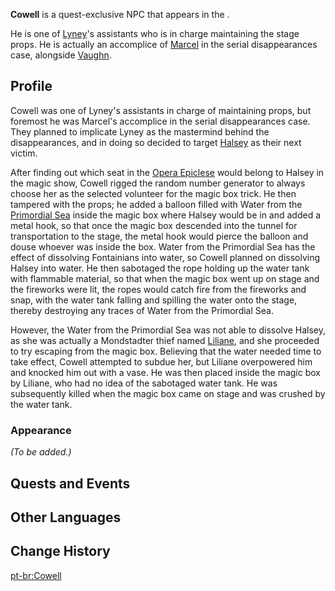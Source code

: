 {{Meta
<!-- Remove this template after adding the missing info -->
|missing_NPC_profile  = yes
}}
{{Character Infobox
|type             = Quest NPC
|image            = Case Record The Deceased's Identity.png
|realname         = <!-- Optional, if different from in-game name -->
|deceased         = Accidentally killed by [[Liliane]] during the magic show in ''[[The City of Rains and Remembrance]]'' with the water tank he had sabotaged
|region           = Fontaine
|location         = Fontaine
|affiliation      = 
|title            = 

|ancestry         = <!-- Clan/family -->
|father           = 
|mother           = 
|spouse           = 
|sibling          = 
|child            = 
|relative         = 

|voiceEN          = 
|voiceCN          = 
|voiceJP          = 
|voiceKR          = 
}}
'''Cowell''' is a quest-exclusive NPC that appears in the {{Quest|The City of Rains and Remembrance}}.

He is one of [[Lyney]]'s assistants who is in charge maintaining the stage props. He is actually an accomplice of [[Marcel (Fontaine)|Marcel]] in the serial disappearances case, alongside [[Vaughn]]. 

==Profile==
Cowell was one of Lyney's assistants in charge of maintaining props, but foremost he was Marcel's accomplice in the serial disappearances case. They planned to implicate Lyney as the mastermind behind the disappearances, and in doing so decided to target [[Halsey]] as their next victim.

After finding out which seat in the [[Opera Epiclese]] would belong to Halsey in the magic show, Cowell rigged the random number generator to always choose her as the selected volunteer for the magic box trick. He then tampered with the props; he added a balloon filled with Water from the [[Primordial Sea]] inside the magic box where Halsey would be in and added a metal hook, so that once the magic box descended into the tunnel for transportation to the stage, the metal hook would pierce the balloon and douse whoever was inside the box. Water from the Primordial Sea has the effect of dissolving Fontainians into water, so Cowell planned on dissolving Halsey into water. He then sabotaged the rope holding up the water tank with flammable material, so that when the magic box went up on stage and the fireworks were lit, the ropes would catch fire from the fireworks and snap, with the water tank falling and spilling the water onto the stage, thereby destroying any traces of Water from the Primordial Sea.

However, the Water from the Primordial Sea was not able to dissolve Halsey, as she was actually a Mondstadter thief named [[Liliane]], and she proceeded to try escaping from the magic box. Believing that the water needed time to take effect, Cowell attempted to subdue her, but Liliane overpowered him and knocked him out with a vase. He was then placed inside the magic box by Liliane, who had no idea of the sabotaged water tank. He was subsequently killed when the magic box came on stage and was crushed by the water tank.

===Appearance===
<!--Keep appearance section short and concise. Limit to 2 paragraphs with 3-4 sentences each.-->
''(To be added.)''

==Quests and Events==
{{Quests and Events}}
<!--
==Idle Quotes==
{{Dialogue Start}}
: {{DIcon|Idle}} {{Tx}}
:: {{A|VO {{subst:#titleparts:{{subst:PAGENAME}}}} 01.ogg}} "{{Tx}}"
{{Dialogue End}}

==Dialogue==
{{Dialogue Start}}
:'''{{subst:#titleparts:{{subst:PAGENAME}}}}:''' 
:{{DIcon}}
{{Dialogue End}}
<!--
==Event Dialogue==
===Event Name===
{{Dialogue Start}}
:'''{{subst:#titleparts:{{subst:PAGENAME}}}}:'''
{{Dialogue End}}
-->
==Other Languages==
{{Other Languages|default_hidden=1
|en      = Cowell
|zhs     = 考威尔
|zhs_rm  = Kǎowēi'ěr
|zht     = 考威爾
|zht_rm  = Kǎowēi'ěr
|ja      = コーウェル
|ja_rm   = Kooweru
|ko      = 코웰
|es      = Cowell
|fr      = Cowell
|ru      = Коуэлл
|th      = Cowell
|vi      = Cowell
|de      = Cowell
|id      = Cowell
|pt      = Cowell
|tr      = Cowell
|it      = Cowell
}}

==Change History==
{{Change History|4.0}}
<!--
==References==
{{Reflist}}
-->

[[pt-br:Cowell]]
